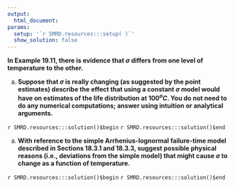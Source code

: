 ```yaml
---
output:
  html_document:
params:
  setup: '`r SMRD.resources:::setup( )`'
  show_solution: false
---
```


__In Example 19.11, there is evidence that $\sigma$ differs from one level of temperature to the other.__

a. __Suppose that $\sigma$ is really changing (as suggested by the point estimates) describe the effect that using a constant $\sigma$ model would have on estimates of the life distribution at $100^{o}C$. You do not need to do any numerical  computations; answer using intuition or analytical arguments.__

`r SMRD.resources:::solution()$begin`
`r SMRD.resources:::solution()$end`

a. __With reference to the simple Arrhenius-lognormal failure-time model described in Sections 18.3.1 and 18.3.3, suggest possible physical reasons (i.e., deviations from the simple model) that might cause $\sigma$ to change as a function of temperature.__

`r SMRD.resources:::solution()$begin`
`r SMRD.resources:::solution()$end`
